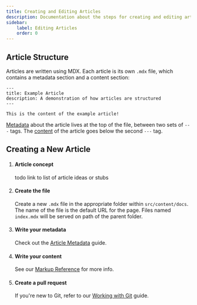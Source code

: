 ```yaml
---
title: Creating and Editing Articles
description: Documentation about the steps for creating and editing articles
sidebar:
    label: Editing Articles
    order: 0
---
```


## Article Structure

Articles are written using MDX. Each article is its own `.mdx` file, which contains a metadata section and a content section:

```mdx title="src/content/docs/example.mdx"
---
title: Example Article
description: A demonstration of how articles are structured
---

This is the content of the example article!
```

[Metadata](/contribute/content/frontmatter) about the article lives at the top of the file, between two sets of `---` tags. The [content](/contribute/content/markup) of the article goes below the second `---` tag.

## Creating a New Article


<Steps>

1. #### Article concept

    todo link to list of article ideas or stubs
2. #### Create the file

    Create a new `.mdx` file in the appropriate folder within `src/content/docs`. The name of the file is the default URL for the page. Files named `index.mdx` will be served on path of the parent folder.
3. #### Write your metadata

    Check out the [Article Metadata](/contribute/content/frontmatter) guide.
4. #### Write your content

    See our [Markup Reference](/contribute/content/markup) for more info.
5. #### Create a pull request

    If you're new to Git, refer to our [Working with Git](/contribute/git/) guide.
</Steps>